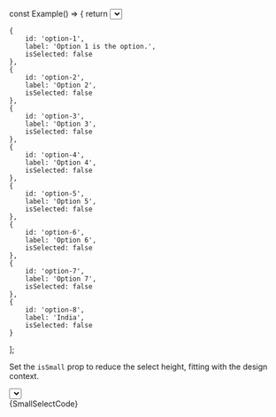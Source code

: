 
const Example() => {
	return <Select id="select-id-1" label="Select" options={options} isSmall={true} />;
}\n
`;

	{
		id: 'option-1',
		label: 'Option 1 is the option.',
		isSelected: false
	},
	{
		id: 'option-2',
		label: 'Option 2',
		isSelected: false
	},
	{
		id: 'option-3',
		label: 'Option 3',
		isSelected: false
	},
	{
		id: 'option-4',
		label: 'Option 4',
		isSelected: false
	},
	{
		id: 'option-5',
		label: 'Option 5',
		isSelected: false
	},
	{
		id: 'option-6',
		label: 'Option 6',
		isSelected: false
	},
	{
		id: 'option-7',
		label: 'Option 7',
		isSelected: false
	},
	{
		id: 'option-8',
		label: 'India',
		isSelected: false
	}
];

<Section
	title="Small"
	contained={true}
	style={{ paddingRight: 0, paddingBottom: 0, paddingLeft: 0 }}
>
	<p>
		Set the <Code small={true}>isSmall</Code> prop to reduce the select
		height, fitting with the design context.
	</p>
	<Preview wrapper={true}>
		<div style={{ height: '190px' }}>
			<Select id="select-id-1" label="Select" options={options} isSmall={true} />
		</div>
	</Preview>
	<Snippet language="js">{SmallSelectCode}</Snippet>
</Section>
